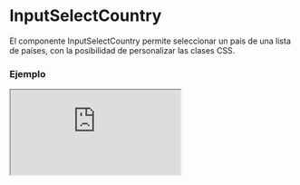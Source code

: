# InputSelectCountry

El componente InputSelectCountry permite seleccionar un país de una lista de países, con la posibilidad de personalizar las clases CSS.


### Ejemplo

<Iframe
  minHeightIframe="30dvh"
  src="https://fenextjs-component-storybook.vercel.app/iframe.html?args=&id=input-inputselectcountry--index&viewMode=story"
/>

### Importacion

Para importar el componente InputSelectCountry, se puede hacer desde fenextjs

```tsx copy
import { InputSelectCountry } from "fenextjs";
```

### Parametros

| Parametro | Tipo                              | Requerido | Default | Descripcion                                                                                                |
| --------- | --------------------------------- | --------- | ------- | ---------------------------------------------------------------------------------------------------------- |
| ...props  | InputSelectTProps\<CountryProps\> | no        |         | Propiedades adicionales que extienden de InputSelectTProps, como eventos o configuraciones del componente. |

### Storybook

Para ver el storybook del componente lo puede hacer con este [link](https://fenextjs-component-storybook.vercel.app/?path=/story/input-inputselectcountry--index)

### Usos

- Básico

```tsx copy
<InputSelectCountry />
```

- InputSelectCountry con opciones personalizadas

```tsx copy
<InputSelectCountry
  classNameSelect="custom-select"
  classNameList="custom-list"
/>
```

- InputSelectCountry con estilos CSS personalizados

```tsx copy
<InputSelectCountry classNameSelect="custom-select-class" />
```
